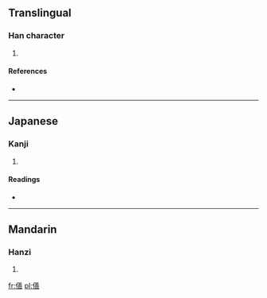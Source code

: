 ==Translingual==

===Han character===
{{Han char|rn=9|rad=人|as=12|sn=14|four=|canj=人廿土口 (OTGR), 人廿廿口 (OTTR)}}

# {{defn|Han|sort=人12}}

====References====
* {{Han ref|kx=0116.110|dkj=01087|dj=0247.230|hdz=10221.050|uh=50D0|ud=20688}}

----

==Japanese==

===Kanji===
{{ja-kanji|grade=|rs=人12}}

# {{defn|lang=ja|sort=人12}}

====Readings====
* {{ja-readings|on=[[せん]] (sen), [[ぜん]] (zen)|kun=[[おつくりする]] (otsukurisuru)}}

----

==Mandarin==

===Hanzi===
{{cmn-hanzi|pin=[[shàn]] ([[shan4]])|wg=shan<sup>4</sup>}}

# {{defn|lang=cmn|sort=人12}}

[[fr:僐]]
[[pl:僐]]